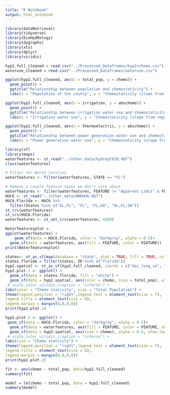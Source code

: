 ```yaml
---
title: "R Notebook"
output: html_notebook
---
```

```r
library(dataRetrieval)
library(tidyverse)
library(EcoHydRology)
library(dygraphs)
library(xts)
library(dplyr)
library(viridis)
```

```r
hyp2.full_cleaned = read.csv("../Processed_Dataframes/hyp2+chemo.csv")
wateruse_cleaned = read.csv("../Processed_Dataframes/wateruse.csv")

```

```r
ggplot(hyp2.full_cleaned, aes(x = total_pop, y = chemo)) +
  geom_point() +
  ggtitle("Relationship between population and chemostaticity") +
  labs(x = "Population of the county", y = "Chemostaticity (slope from regression)")

ggplot(hyp2.full_cleaned, aes(x = irrigation, y = abschemo)) +
  geom_point() +
  ggtitle("Relationship between irrigation water use and chemostaticity") +
  labs(x = "Irrigation water use", y = "Chemostaticity (slope from regression)")

ggplot(hyp2.full_cleaned, aes(x = thermoelectric, y = abschemo)) +
  geom_point() +
  ggtitle("Relationship between power generation water use and chemostaticity") +
  labs(x = "Power generation water use", y = "Chemostaticity (slope from regression)")
```


```r
library(sf)
library(maps)
waterfeatures <- st_read("../other_data/hydrogl020.dbf")
class(waterfeatures)

# Filter for North Carolina
waterfeatures <- filter(waterfeatures, STATE == "FL")

# Remove a couple feature types we don't care about
waterfeatures <- filter(waterfeatures, FEATURE != "Apparent Limit" & FEATURE != "Closure Line")
HUC6 <- st_read("../other_data/WBDHU6.dbf")
HUC6.Florida <- HUC6 %>%
  filter(States %in% c("AL,FL", "FL", "FL,GA", "AL,FL,GA"))
st_crs(waterfeatures)
st_crs(HUC6.Florida)
waterfeatures <- st_set_crs(waterfeatures, 4269)

Waterfeaturesplot <- 
ggplot(waterfeatures) +
    geom_sf(data = HUC6.Florida, color = "darkgray", alpha = 0.5)+
  geom_sf(data = waterfeatures, aes(fill = FEATURE, color = FEATURE)) 
print(Waterfeaturesplot)

states<- st_as_sf(map(database = "state", plot = TRUE, fill = TRUE, col = "white")) 
states.florida = filter(states, ID %in% c("florida"))
hyp2.spatial <- st_as_sf(hyp2.full_cleaned, coords = c("dec_long_va", "dec_lat_va"), crs = 4326)
hyp2.plot.1 <- ggplot() +
  geom_sf(data = states.florida, fill = "white") +
  geom_sf(data = hyp2.spatial, aes(color = chemo, size = total_pop), alpha = 0.5, show.legend = "point") +
 # scale_color_viridis_c(option = "inferno") +
labs(color = "Chemo staticity", size = "Total Population") +
theme(legend.position = "right",legend.text = element_text(size = 7),
legend.title = element_text(size = 8),
legend.margin = margin(0,0,0,0))
print(hyp2.plot.1)

hyp2.plot.2 <- ggplot() +
 geom_sf(data = HUC6.Florida, color = "darkgray", alpha = 0.5)+
  geom_sf(data = waterfeatures, aes(fill = FEATURE, color = FEATURE, show.legend = "fill")) +
  geom_sf(data = hyp2.spatial, aes(size = chemo), alpha = 0.5, show.legend = "point") +
 # scale_color_viridis_c(option = "inferno") +
labs(size = "Chemo staticity") +
theme(legend.position = "right",legend.text = element_text(size = 7),
legend.title = element_text(size = 8),
legend.margin = margin(0,0,0,0))
print(hyp2.plot.2)
```
```r
fit <- aov(chemo ~ total_pop, data=hyp2.full_cleaned)
summary(fit)
```

```r
model = lm(chemo ~ total_pop, data = hyp2.full_cleaned)
summary(model)
```

